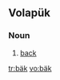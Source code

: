 {{also|Appendix:Variations of "bak"}}
==Volapük==

===Noun===
{{infl|vo|noun}}

# [[back]]

[[tr:bäk]]
[[vo:bäk]]